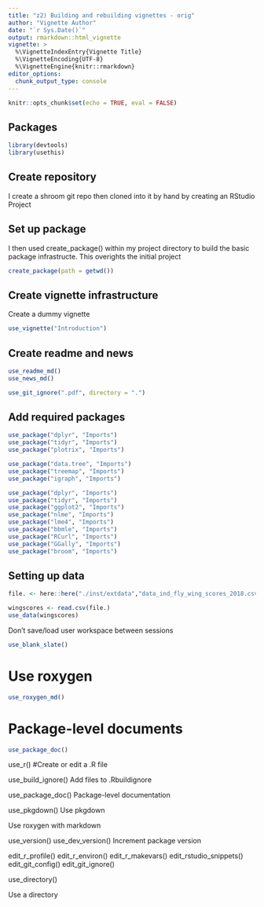 ```yaml
---
title: "z2) Building and rebuilding vignettes - orig"
author: "Vignette Author"
date: "`r Sys.Date()`"
output: rmarkdown::html_vignette
vignette: >
  %\VignetteIndexEntry{Vignette Title}
  %\VignetteEncoding{UTF-8}
  %\VignetteEngine{knitr::rmarkdown}
editor_options: 
  chunk_output_type: console
---
```



```r
knitr::opts_chunk$set(echo = TRUE, eval = FALSE)
```

## Packages

```r
library(devtools)
library(usethis)
```

## Create repository

I create a shroom git repo then cloned into it by hand by creating an RStudio Project

## Set up package

I then used create_package() within my project directory to build the basic package infrastructe.  This overights the initial project
```r
create_package(path = getwd())
```

## Create vignette infrastructure

Create a dummy vignette
```r
use_vignette("Introduction")
```

## Create readme and news

```r
use_readme_md()
use_news_md()
```


```r
use_git_ignore(".pdf", directory = ".")
```


## Add required packages

```r
use_package("dplyr", "Imports")
use_package("tidyr", "Imports")
use_package("plotrix", "Imports")

use_package("data.tree", "Imports")
use_package("treemap", "Imports")
use_package("igraph", "Imports")

use_package("dplyr", "Imports")
use_package("tidyr", "Imports")
use_package("ggplot2", "Imports")
use_package("nlme", "Imports")
use_package("lme4", "Imports")
use_package("bbmle", "Imports")
use_package("RCurl", "Imports")
use_package("GGally", "Imports")
use_package("broom", "Imports")

```


## Setting up data

```r
file. <- here::here("./inst/extdata","data_ind_fly_wing_scores_2018.csv")

wingscores <- read.csv(file.)
use_data(wingscores)
```

Don't save/load user workspace between sessions
```r
use_blank_slate()


```


# Use roxygen
```r
use_roxygen_md()
```


# Package-level documents

```r
use_package_doc()
```




use_r() #Create or edit a .R file






use_build_ignore()
Add files to .Rbuildignore


use_package_doc()
Package-level documentation



use_pkgdown()
Use pkgdown


Use roxygen with markdown



use_version() use_dev_version()
Increment package version



edit_r_profile() edit_r_environ() edit_r_makevars() edit_rstudio_snippets() edit_git_config() edit_git_ignore()



use_directory()

Use a directory
